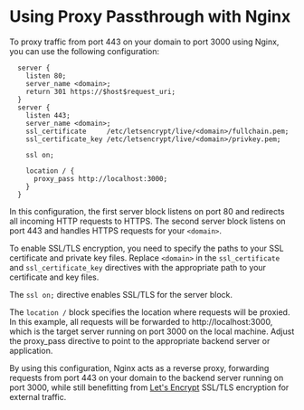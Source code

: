 # Using Proxy Passthrough with Nginx

To proxy traffic from port 443 on your domain to port 3000 using Nginx, you can use the following configuration:
```nginx
  server {
    listen 80;
    server_name <domain>;
    return 301 https://$host$request_uri;
  }
  server {
    listen 443;
    server_name <domain>;
    ssl_certificate     /etc/letsencrypt/live/<domain>/fullchain.pem;
    ssl_certificate_key /etc/letsencrypt/live/<domain>/privkey.pem;

    ssl on;

    location / {
      proxy_pass http://localhost:3000;
    }
  }
```

In this configuration, the first server block listens on port 80 and redirects all incoming HTTP requests to HTTPS. The second server block listens on port 443 and handles HTTPS requests for your `<domain>`.

To enable SSL/TLS encryption, you need to specify the paths to your SSL certificate and private key files. Replace `<domain>` in the `ssl_certificate` and `ssl_certificate_key` directives with the appropriate path to your certificate and key files.

The `ssl on;` directive enables SSL/TLS for the server block.

The `location /` block specifies the location where requests will be proxied. In this example, all requests will be forwarded to http://localhost:3000, which is the target server running on port 3000 on the local machine. Adjust the proxy_pass directive to point to the appropriate backend server or application.

By using this configuration, Nginx acts as a reverse proxy, forwarding requests from port 443 on your domain to the backend server running on port 3000, while still benefitting from [Let's Encrypt](/websites/nginx/setting-up-nginx#generating-ssltls-certificates) SSL/TLS encryption for external traffic.
